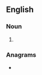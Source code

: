 ==English==

===Noun===
{{head|en|noun plural form}}

# {{plural of|enactor|lang=en}}

===Anagrams===
* {{anagrams|en|Canteros|Conatser|ancestor|entosarc|sortance}}